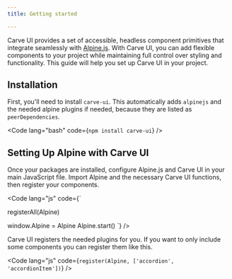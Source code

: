 ```yaml
---
title: Getting started

---
```


Carve UI provides a set of accessible, headless component primitives that integrate seamlessly with [Alpine.js](https://alpinejs.dev/). With Carve UI, you can add flexible components to your project while maintaining full control over styling and functionality. This guide will help you set up Carve UI in your project.

## Installation

First, you'll need to install `carve-ui`. This automatically adds `alpinejs` and the needed alpine plugins if needed, because they are listed as `peerDependencies`.


<Code lang="bash" code={`
npm install carve-ui
`} />

## Setting Up Alpine with Carve UI

Once your packages are installed, configure Alpine.js and Carve UI in your main JavaScript file. Import Alpine and the necessary Carve UI functions, then register your components.

<Code lang="js" code={`

registerAll(Alpine)

window.Alpine = Alpine
Alpine.start()
`} />

Carve UI registers the needed plugins for you. If you want to only include some components you can register them like this.

<Code lang="js" code={`
register(Alpine, ['accordion', 'accordionItem'])
`} />